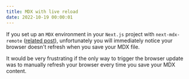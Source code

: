 ```yaml
---
title: MDX with live reload
date: 2022-10-19 00:00:01
---
```


If you set up an `MDX` environment in your `Next.js` project with `next-mdx-remote` ([related post](/post/setup-mdx-with-nextjs)), unfortunately you will immediately notice your browser doesn't refresh when you save your MDX file.

It would be very frustrating if the only way to trigger the browser update was to manually refresh your browser every time you save your MDX content.
